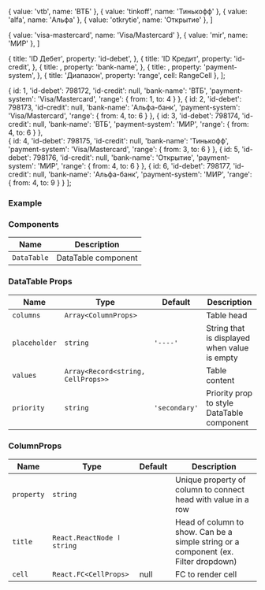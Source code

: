 

  {
    value: 'vtb',
    name: 'ВТБ'
  },
  {
    value: 'tinkoff',
    name: 'Тинькофф'
  },
  {
    value: 'alfa',
    name: 'Альфа'
  },
  {
    value: 'otkrytie',
    name: 'Открытие'
  },
]

  {
    value: 'visa-mastercard',
    name: 'Visa/Mastercard'
  },
  {
    value: 'mir',
    name: 'МИР'
  },
]

  {
    title: 'ID Дебет',
    property: 'id-debet',
  },
  {
    title: 'ID Кредит',
    property: 'id-credit',
  },
  {
    title:  <Filter options={bankNames} title="Название банка"  />,
    property: 'bank-name',
  },
  {
    title:  <Filter options={paymentSystems} title='Платежная система'/>,
    property: 'payment-system',
  },
  {
    title: 'Диапазон',
    property: 'range',
    cell: RangeCell
  },
];

  {
    id: 1,
    'id-debet': 798172,
    'id-credit': null,
    'bank-name': 'ВТБ',
    'payment-system': 'Visa/Mastercard',
    'range': {
      from: 1,
      to: 4
    }
  },
  {
    id: 2,
    'id-debet': 798173,
    'id-credit': null,
    'bank-name': 'Альфа-банк',
    'payment-system': 'Visa/Mastercard',
    'range': {
      from: 4,
      to: 6
    }
  },
  {
    id: 3,
    'id-debet': 798174,
    'id-credit': null,
    'bank-name': 'ВТБ',
    'payment-system': 'МИР',
    'range': {
      from: 4,
      to: 6
    }
  },   
  {
    id: 4,
    'id-debet': 798175,
    'id-credit': null,
    'bank-name': 'Тинькофф',
    'payment-system': 'Visa/Mastercard',
    'range': {
      from: 3,
      to: 6
    }
  },
  {
    id: 5,
    'id-debet': 798176,
    'id-credit': null,
    'bank-name': 'Открытие',
    'payment-system': 'МИР',
    'range': {
      from: 4,
      to: 6
    }
  },
  {
    id: 6,
    'id-debet': 798177,
    'id-credit': null,
    'bank-name': 'Альфа-банк',
    'payment-system': 'МИР',
    'range': {
      from: 4,
      to: 9
    }
  }
];

### Example

<Playground>
  <block.L style={{ background: '#f5f5f5', padding: '20px' }}>
    <DataTable columns={columns} values={values} variant="primary" />
  </block.L>
</Playground>

### Components

| Name        | Description         |
| ----------- | ------------------- |
| `DataTable` | DataTable component |

### DataTable Props

| Name          | Type                               | Default       | Description                                  |
| ------------- | ---------------------------------- | ------------- | -------------------------------------------- |
| `columns`     | `Array<ColumnProps>`               |               | Table head                                   |
| `placeholder` | `string`                           | `'----'`      | String that is displayed when value is empty |
| `values`      | `Array<Record<string, CellProps>>` |               | Table content                                |
| `priority`    | `string`                           | `'secondary'` | Priority prop to style DataTable component   |

### ColumnProps

| Name       | Type                       | Default | Description                                                                         |
| ---------- | -------------------------- | ------- | ----------------------------------------------------------------------------------- |
| `property` | `string`                   |         | Unique property of column to connect head with value in a row                       |
| `title`    | `React.ReactNode ӏ string` |         | Head of column to show. Can be a simple string or a component (ex. Filter dropdown) |
| `cell`     | `React.FC<CellProps>`      | null    | FC to render cell                                                                   |
